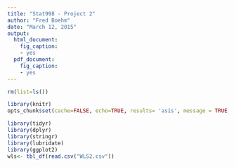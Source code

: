 ```yaml
---
title: "Stat998 - Project 2"
author: "Fred Boehm"
date: "March 12, 2015"
output:
  html_document:
    fig_caption:
    - yes
  pdf_document:
    fig_caption:
    - yes
---
```


```r
rm(list=ls())

library(knitr)
opts_chunk$set(cache=FALSE, echo=TRUE, results= 'asis', message = TRUE, warning=TRUE, tidy=TRUE, highlight=TRUE, fig.show='asis')
```




```r
library(tidyr)
library(dplyr)
library(stringr)
library(lubridate)
library(ggplot2)
wls<- tbl_df(read.csv("WLS2.csv"))
```

```r

```


